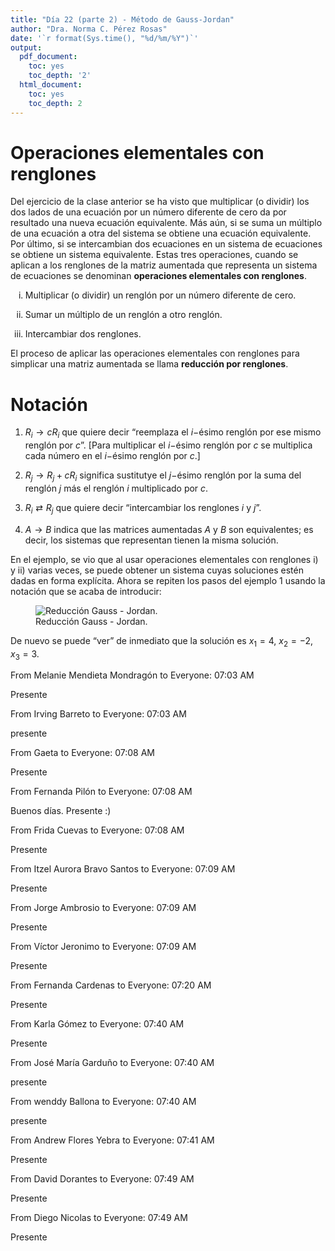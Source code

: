 ---
title: "Día 22 (parte 2) - Método de Gauss-Jordan"
author: "Dra. Norma C. Pérez Rosas"
date: '`r format(Sys.time(), "%d/%m/%Y")`'
output:
  pdf_document:
    toc: yes
    toc_depth: '2'
  html_document:
    toc: yes
    toc_depth: 2
---


# Operaciones elementales con renglones 

Del ejercicio de la clase anterior se ha visto que multiplicar (o dividir) los dos lados de una ecuación por un número diferente de cero da por resultado una nueva ecuación equivalente. Más aún, si se suma un múltiplo de una ecuación a otra del sistema se obtiene una ecuación equivalente. Por último, si se intercambian dos ecuaciones en un sistema de ecuaciones se obtiene un sistema equivalente. Estas tres operaciones, cuando se aplican a los renglones de la matriz aumentada que representa un sistema de ecuaciones se denominan **operaciones elementales con renglones**.

i) Multiplicar (o dividir) un renglón por un número diferente de cero. 

ii) Sumar un múltiplo de un renglón a otro renglón.  

iii) Intercambiar dos renglones. 

El proceso de aplicar las operaciones elementales con renglones para simplicar una matriz aumentada se llama **reducción por renglones**.


# Notación 

1. $R_i \rightarrow cR_i$ que quiere decir "reemplaza el $i-$ésimo renglón por ese mismo renglón por $c$". [Para multiplicar el $i-$ésimo renglón por $c$ se multiplica cada número en el $i-$ésimo renglón por $c$.]

2. $R_j \rightarrow R_j+ cR_i$ significa sustitutye el $j-$ésimo renglón por la suma del renglón $j$ más el renglón $i$ multiplicado por $c$.

3. $R_i \rightleftarrows R_j$ que quiere decir "intercambiar los renglones $i$ y $j$".

4. $A \rightarrow B$ indica que las matrices aumentadas $A$ y $B$ son equivalentes; es decir, los sistemas que representan tienen la misma solución. 

En el ejemplo, se vio que al usar operaciones elementales con renglones i) y ii) varias veces, se puede obtener un sistema cuyas soluciones estén dadas en forma explícita. Ahora se repiten los pasos del ejemplo 1 usando la notación que se acaba de introducir:


![Reducción Gauss - Jordan.](gauss_solucion.png)

De nuevo se puede "ver" de inmediato que la solución es $x_1=4$, $x_2=-2$, $x_3=3$.



From Melanie Mendieta Mondragón to Everyone:  07:03 AM

Presente

From Irving Barreto to Everyone:  07:03 AM

presente

From Gaeta to Everyone:  07:08 AM

Presente

From Fernanda Pilón to Everyone:  07:08 AM

Buenos días. 
Presente :)

From Frida Cuevas to Everyone:  07:08 AM

Presente

From Itzel Aurora Bravo Santos to Everyone:  07:09 AM

Presente

From Jorge Ambrosio to Everyone:  07:09 AM

Presente

From Víctor Jeronimo to Everyone:  07:09 AM

Presente

From Fernanda Cardenas to Everyone:  07:20 AM

Presente

From Karla Gómez to Everyone:  07:40 AM

Presente

From José María Garduño to Everyone:  07:40 AM

presente

From wenddy Ballona to Everyone:  07:40 AM

presente

From Andrew Flores Yebra to Everyone:  07:41 AM

Presente

From David Dorantes to Everyone:  07:49 AM

Presente

From Diego Nicolas to Everyone:  07:49 AM

Presente


